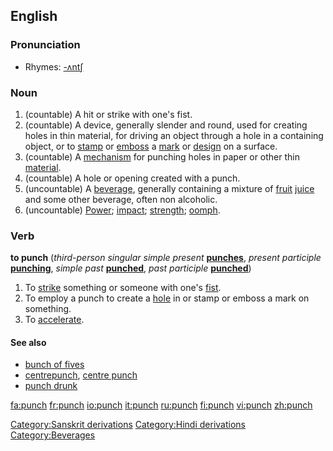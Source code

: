 ==English==

===Pronunciation===
*Rhymes: [[Rhymes:English:-ʌntʃ|-ʌntʃ]]

===Noun===
{{wikipedia}}
{{en-noun|punches|-}}

# (countable) A hit or strike with one's fist.
# (countable) A device, generally slender and round, used for creating holes in thin material, for driving an object through a hole in a containing object, or to [[stamp]] or [[emboss]] a [[mark]] or [[design]] on a surface.
# (countable) A [[mechanism]] for punching holes in paper or other thin [[material]].
# (countable) A hole or opening created with a punch.
# (uncountable) A [[beverage]], generally containing a mixture of [[fruit]] [[juice]] and some other beverage, often non alcoholic.
# (uncountable) [[power|Power]]; [[impact]]; [[strength]]; [[oomph]].

===Verb===
'''to punch''' (''third-person singular simple present'' '''[[punches]]''', ''present participle'' '''[[punching]]''', ''simple past'' '''[[punched]]''', ''past participle'' '''[[punched]]''')
#To [[strike]] something or someone with one's [[fist]].
#To employ a punch to create a [[hole]] in or stamp or emboss a mark on something.
#To [[accelerate]].

[[Category:Sanskrit derivations]]
[[Category:Hindi derivations]]
[[Category:Beverages]]

====See also====
*[[bunch of fives]]
*[[centrepunch]], [[centre punch]]
*[[punch drunk]]

[[fa:punch]]
[[fr:punch]]
[[io:punch]]
[[it:punch]]
[[ru:punch]]
[[fi:punch]]
[[vi:punch]]
[[zh:punch]]